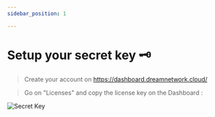 ```yaml
---
sidebar_position: 1

---
```


# Setup your secret key 🗝

> Create your account on https://dashboard.dreamnetwork.cloud/

> Go on "Licenses" and copy the license key on the Dashboard :

![Secret Key](/img/dreamKey.png)



